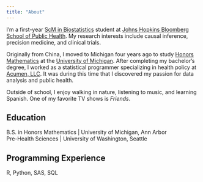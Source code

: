 ```yaml
---
title: "About"
---
```


I'm a first-year [ScM in Biostatistics](https://publichealth.jhu.edu/academics/scm-dept-of-biostatistics) student at [Johns Hopkins Bloomberg School of Public Health](https://publichealth.jhu.edu/). My research interests include causal inference, precision medicine, and clinical trials.

Originally from China, I moved to Michigan four years ago to study [Honors Mathematics](https://lsa.umich.edu/math/undergraduates/major-and-minor-programs/honors-mathematics.html) at the [University of Michigan](https://umich.edu/). After completing my bachelor's degree, I worked as a statistical programmer specializing in health policy at [Acumen, LLC](https://www.acumenllc.com/). It was during this time that I discovered my passion for data analysis and public health.

Outside of school, I enjoy walking in nature, listening to music, and learning Spanish. One of my favorite TV shows is *Friends*.

## Education

B.S. in Honors Mathematics | University of Michigan, Ann Arbor <br>
Pre-Health Sciences | University of Washington, Seattle  

## Programming Experience

R, Python, SAS, SQL <br>

